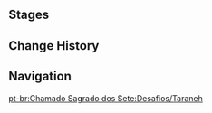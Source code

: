 {{Genius Invokation TCG Character Stages Intro}}

==Stages==
{{Genius Invokation TCG Stages/Detailed|Taraneh}}

==Change History==
{{Change History|3.3}}

==Navigation==
{{Genius Invokation TCG Stages Navbox}}
[[pt-br:Chamado Sagrado dos Sete:Desafios/Taraneh]]